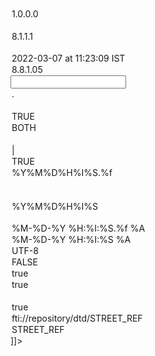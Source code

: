 <?xml version="1.0" encoding="UTF-8"?>

<MappingDef type="MSF" version="1.0">
  <Options>
    <Option key="MappingComment"/>
    <Option key="MappingVersion">1.0.0.0</Option>
    <Option key="MappingAuthor"/>
    <Option key="MessageTranslatorVersion">8.1.1.1</Option>
    <Option key="RCode"/>
    <Option key="LastChangedTms">2022-03-07 at 11:23:09 IST</Option>
    <Option key="MappingDesignerVersion">8.8.1.05</Option>
  </Options>
  <Input vendorType="VARIABLE">
    <Options>
      <Option key="DecimalSeparator">.</Option>
      <Option key="DDLName"/>
      <Option key="IsSingleCharDataDelimiter">TRUE</Option>
      <Option key="TrimFields">BOTH</Option>
      <Option key="NullIdentifiers"/>
      <Option key="InputDataDelimiter">|</Option>
      <Option key="IndexBasedLookUp">TRUE</Option>
      <Option key="TimeStampFormat">%Y%M%D%H%I%S.%f</Option>
      <Option key="QuotationMark"/>
      <Option key="MessageType"/>
      <Option key="DateTimeFormat">%Y%M%D%H%I%S</Option>
      <Option key="EscapeChar"/>
    </Options>
    <Layout>
      <Override/>
      <field decimals="0" desc="" excludedNullIdentifiers="" ident="WSid" length="255" mandatory="false" mapable="true" match="false" multiple="false" name="WSid" pattern="" pos="0" readonly="false" type="String"/>
      <field decimals="0" desc="" excludedNullIdentifiers="" ident="SEDOL" length="255" mandatory="false" mapable="true" match="false" multiple="false" name="SEDOL" pattern="" pos="0" readonly="false" type="String"/>
      <field decimals="0" desc="" excludedNullIdentifiers="" ident="ISIN" length="255" mandatory="false" mapable="true" match="false" multiple="false" name="ISIN" pattern="" pos="0" readonly="false" type="String"/>
      <field decimals="0" desc="" excludedNullIdentifiers="" ident="CUSIP" length="255" mandatory="false" mapable="true" match="false" multiple="false" name="CUSIP" pattern="" pos="0" readonly="false" type="String"/>
      <field decimals="0" desc="" excludedNullIdentifiers="" ident="StartDate" length="255" mandatory="false" mapable="true" match="false" multiple="false" name="StartDate" pattern="" pos="0" readonly="false" type="String"/>
    </Layout>
  </Input>
  <Output>
    <Options>
      <Option key="TimeStampOutputFormat">%M-%D-%Y %H:%I:%S.%f %A</Option>
      <Option key="DateTimeOutputFormat">%M-%D-%Y %H:%I:%S %A</Option>
      <Option key="OutputEncoding">UTF-8</Option>
      <Option key="DefaultEmptyNumericsToZero">FALSE</Option>
      <Option key="AddTZIndicators">true</Option>
      <Option key="AddVendorMnemonic">true</Option>
    </Options>
    <MappingFragments/>
    <OutputDef>
      <Node messageformat="GSREF" name="STREET_REF" type="message">
        <Options>
          <Option key="OutputEncoding"/>
          <Option key="AddTZIndicators">true</Option>
          <Option key="SystemId">fti://repository/dtd/STREET_REF</Option>
          <Option key="DocType">STREET_REF</Option>
        </Options>
        <Node name="USERID" type="attribute">
          <expr><![CDATA[return "GUEST";]]></expr>
        </Node>
        <Node name="HEADER" type="element">
          <Node name="CHECKLASTDBUPDATE" type="element">
            <Node name="VALUE" type="attribute">
              <expr><![CDATA[return "N";]]></expr>
            </Node>
          </Node>
          <Node name="CHGAPPRTYP" type="element">
            <Node name="VALUE" type="attribute">
              <expr><![CDATA[return "N";]]></expr>
            </Node>
          </Node>
          <Node name="CURRENTTIMESTAMP" type="element">
            <expr><![CDATA[return TimeStamp();]]></expr>
          </Node>
          <Node name="DATASOURCE" type="element">
            <Node name="VALUE" type="attribute">
              <expr><![CDATA[return "P72";]]></expr>
            </Node>
          </Node>
          <Node name="ISSUERDERIVATIONMODE" type="element">
            <Node name="VALUE" type="attribute">
              <expr><![CDATA[return "N";]]></expr>
            </Node>
          </Node>
          <Node name="MAIN_ENTITY_ID" type="element">
            <Node name="VALUE" type="attribute">
              <expr><![CDATA[return WSid;]]></expr>
            </Node>
          </Node>
          <Node name="MAIN_ENTITY_ID_CTXT_TYP" type="element">
            <Node name="VALUE" type="attribute">
              <expr><![CDATA[return "WSID";]]></expr>
            </Node>
          </Node>
          <Node name="MSGCLASSIFICATION" type="element">
            <Node name="VALUE" type="attribute">
              <expr><![CDATA[return "WSID";]]></expr>
            </Node>
          </Node>
          <Node name="USERID" type="element">
            <Node name="VALUE" type="attribute">
              <expr><![CDATA[return "WORLDSCOPE";]]></expr>
            </Node>
          </Node>
        </Node>
        <Node name="Issue" type="segment">
          <Node name="ACTION" type="attribute">
            <expr><![CDATA[return "REFERENCE";]]></expr>
          </Node>
          <Node name="TYPE" type="attribute">
            <expr><![CDATA[return "Issue";]]></expr>
          </Node>
        </Node>
        <Execute displayName="ISIN">
          <expr><![CDATA[if (OneHasValue(ISIN))
	return StoreString("ISIN", ISIN);
else if (OneHasValue(SEDOL))
	return StoreString("ISIN", Select("", "", "select iss_id from ft_t_isid where  end_tms  is null and id_ctxt_typ  = 'ISIN' and instr_id  in (select instr_id from ft_t_isid where  id_ctxt_typ='SEDOL' and iss_id =:1 and end_tms is null)", SEDOL, "", "", "", ""));
else
	return "";]]></expr>
        </Execute>
        <Node displayName="ISIN" name="IssueIdentifier" type="segment">
          <condition><![CDATA[if (OneHasValue(GetStringByKey("ISIN")))
	return "IssueIdentifier";
else
	return "";]]></condition>
          <Node name="ACTION" type="attribute">
            <expr><![CDATA[return "REFERENCE";]]></expr>
          </Node>
          <Node name="TYPE" type="attribute">
            <expr><![CDATA[return "IssueIdentifier";]]></expr>
          </Node>
          <Node name="MATCH" type="attribute">
            <expr><![CDATA[return "ISID3_ID_CTXT_ISS_ID";]]></expr>
          </Node>
          <Node name="ERROR" type="attribute">
            <expr><![CDATA[return "N";]]></expr>
          </Node>
          <Node name="IDCTXTTYP" type="element">
            <Node name="VALUE" type="attribute">
              <expr><![CDATA[return "ISIN";]]></expr>
            </Node>
          </Node>
          <Node name="ISSID" type="element">
            <Node name="VALUE" type="attribute">
              <expr><![CDATA[return GetStringByKey("ISIN");]]></expr>
            </Node>
          </Node>
          <Node name="STARTTMS" type="element">
            <Node name="INSERT_ONLY" type="attribute">
              <expr><![CDATA[return "Y";]]></expr>
            </Node>
            <Node name="TRANSLATE" type="attribute"/>
            <Node name="VALUE" type="attribute">
              <expr><![CDATA[return Transform2FTIDate(SubString(TimeStamp(), 1, 10), "MM-DD-YYYY");]]></expr>
            </Node>
          </Node>
          <Node name="DATASTATTYP" type="element">
            <Node name="INSERT_ONLY" type="attribute"/>
            <Node name="VALUE" type="attribute">
              <expr><![CDATA[return "ACTIVE";]]></expr>
            </Node>
          </Node>
        </Node>
        <Node displayName="SEDOL" name="IssueIdentifier" type="segment">
          <condition><![CDATA[if (OneHasValue(SEDOL))
	return "IssueIdentifier";
else
	return "";]]></condition>
          <Node name="ACTION" type="attribute">
            <expr><![CDATA[return "REFERENCE";]]></expr>
          </Node>
          <Node name="TYPE" type="attribute">
            <expr><![CDATA[return "IssueIdentifier";]]></expr>
          </Node>
          <Node name="MATCH" type="attribute">
            <expr><![CDATA[return "ISID6_CTX_ID_MKT_USG";]]></expr>
          </Node>
          <Node name="ENDDATEIND" type="attribute">
            <expr><![CDATA[return "L";]]></expr>
          </Node>
          <Node name="ERROR" type="attribute">
            <expr><![CDATA[return "N";]]></expr>
          </Node>
          <Node name="IDCTXTTYP" type="element">
            <Node name="VALUE" type="attribute">
              <expr><![CDATA[return "SEDOL";]]></expr>
            </Node>
          </Node>
          <Node name="ISSID" type="element">
            <Node name="VALUE" type="attribute">
              <expr><![CDATA[return SEDOL;]]></expr>
            </Node>
          </Node>
          <Node name="STARTTMS" type="element">
            <Node name="INSERT_ONLY" type="attribute">
              <expr><![CDATA[return "Y";]]></expr>
            </Node>
            <Node name="TRANSLATE" type="attribute"/>
            <Node name="VALUE" type="attribute">
              <expr><![CDATA[return Transform2FTIDate(SubString(TimeStamp(), 1, 10), "MM-DD-YYYY");]]></expr>
            </Node>
          </Node>
          <Node name="DATASTATTYP" type="element">
            <Node name="INSERT_ONLY" type="attribute"/>
            <Node name="VALUE" type="attribute">
              <expr><![CDATA[return "ACTIVE";]]></expr>
            </Node>
          </Node>
        </Node>
        <Node name="IssueGeoUnit" type="segment">
          <Node name="ACTION" type="attribute">
            <expr><![CDATA[return "REFERENCE";]]></expr>
          </Node>
          <Node name="TYPE" type="attribute">
            <expr><![CDATA[return "IssueGeoUnit";]]></expr>
          </Node>
          <Node name="MATCH" type="attribute">
            <expr><![CDATA[return "ISGU_MATCH_PURP_ID";]]></expr>
          </Node>
          <Node name="ISSGUPURPTYP" type="element">
            <Node name="VALUE" type="attribute">
              <expr><![CDATA[return "TRADING";]]></expr>
            </Node>
          </Node>
          <Node name="STARTTMS" type="element">
            <Node name="INSERT_ONLY" type="attribute">
              <expr><![CDATA[return "Y";]]></expr>
            </Node>
            <Node name="TRANSLATE" type="attribute"/>
            <Node name="VALUE" type="attribute">
              <expr><![CDATA[return Transform2FTIDate(SubString(TimeStamp(), 1, 10), "MM-DD-YYYY");]]></expr>
            </Node>
          </Node>
          <Node name="GeographicUnit" type="segment">
            <Node name="ACTION" type="attribute">
              <expr><![CDATA[return "REFERENCE";]]></expr>
            </Node>
            <Node name="TYPE" type="attribute">
              <expr><![CDATA[return "GeographicUnit";]]></expr>
            </Node>
            <Node name="COPY_FROM" type="attribute">
              <expr><![CDATA[return "PRNT_GU_ID,PRNT_GU_CNT,PRNT_GU_TYP";]]></expr>
            </Node>
            <Node name="COPY_TO" type="attribute">
              <expr><![CDATA[return "GU_ID,GU_CNT,GU_TYP";]]></expr>
            </Node>
            <Node name="PRNTGUCNT" type="element">
              <Node name="VALUE" type="attribute">
                <expr><![CDATA[return "1";]]></expr>
              </Node>
            </Node>
            <Node name="PRNTGUTYP" type="element">
              <Node name="VALUE" type="attribute">
                <expr><![CDATA[return "COUNTRY";]]></expr>
              </Node>
            </Node>
            <Node displayName="WORLDSCOPE" name="GeographicUnitIdentifier" type="segment">
              <comment><![CDATA[Need GUID records with GU_ID_CTXT_TYP='WORLDSCOPE']]></comment>
              <Node name="ACTION" type="attribute">
                <expr><![CDATA[return "REFERENCE";]]></expr>
              </Node>
              <Node name="TYPE" type="attribute">
                <expr><![CDATA[return "GeographicUnitIdentifier";]]></expr>
              </Node>
              <Node name="COPY_FROM" type="attribute">
                <expr><![CDATA[return "GUNT_OID";]]></expr>
              </Node>
              <Node name="COPY_TO" type="attribute">
                <expr><![CDATA[return "GUNT_OID";]]></expr>
              </Node>
              <Node name="MATCH" type="attribute">
                <expr><![CDATA[return "GUID_MATCH_1";]]></expr>
              </Node>
              <Node name="NESTED_ERR_TXT" type="attribute">
                <expr><![CDATA[if (WSid == CUSIP)
	return "27|CONCTNS|NESTED|GUIDCTXTTYP|COUNTRY|GEOUNITID|840|DATASRCID|P72";
else
	return Strcat("27|CONCTNS|NESTED|GUIDCTXTTYP|COUNTRY|GEOUNITID|",
		Strcat(SubString(WSid, 2, 3), "|DATASRCID|P72"));
]]></expr>
              </Node>
              <Node name="NESTED_ERR_LVL" type="attribute">
                <expr><![CDATA[return "ERROR";]]></expr>
              </Node>
              <Node name="GEOUNITID" type="element">
                <Node name="VALUE" type="attribute">
                  <expr><![CDATA[if (WSid == CUSIP)
	return "840";
else
	return SubString(WSid, 2, 3);]]></expr>
                </Node>
              </Node>
              <Node name="GUIDCTXTTYP" type="element">
                <Node name="VALUE" type="attribute">
                  <expr><![CDATA[return "WORLDSCOPE";]]></expr>
                </Node>
              </Node>
            </Node>
          </Node>
        </Node>
        <Node displayName="WSID" name="IssueIdentifier" type="segment">
          <condition><![CDATA[if (OneHasValue(WSid) )
	return "IssueIdentifier";
else
	return "";]]></condition>
          <Node name="ACTION" type="attribute">
            <expr><![CDATA[return "UNKNOWN";]]></expr>
          </Node>
          <Node name="TYPE" type="attribute">
            <expr><![CDATA[return "IssueIdentifier";]]></expr>
          </Node>
          <Node name="MATCH" type="attribute">
            <expr><![CDATA[return "ISID7_INSTR_CTX_MKT_USG";]]></expr>
          </Node>
          <Node name="IDCTXTTYP" type="element">
            <Node name="VALUE" type="attribute">
              <expr><![CDATA[return "WSID";]]></expr>
            </Node>
          </Node>
          <Node name="ISSID" type="element">
            <Node name="VALUE" type="attribute">
              <expr><![CDATA[	return WSid;

]]></expr>
            </Node>
          </Node>
          <Node name="STARTTMS" type="element">
            <Node name="INSERT_ONLY" type="attribute">
              <expr><![CDATA[return "Y";]]></expr>
            </Node>
            <Node name="TRANSLATE" type="attribute"/>
            <Node name="VALUE" type="attribute">
              <expr><![CDATA[return Transform2FTIDate(StartDate, "YYYYMMDD");]]></expr>
            </Node>
          </Node>
          <Node name="DATASTATTYP" type="element">
            <Node name="INSERT_ONLY" type="attribute"/>
            <Node name="VALUE" type="attribute">
              <expr><![CDATA[return "ACTIVE";]]></expr>
            </Node>
          </Node>
        </Node>
        <Node name="ISIDMarketIssueCrossReference" type="segment">
          <Node name="ACTION" type="attribute">
            <expr><![CDATA[return "UNKNOWN";]]></expr>
          </Node>
          <Node name="TYPE" type="attribute">
            <expr><![CDATA[return "ISIDMarketIssueCrossReference";]]></expr>
          </Node>
          <Node name="ISIDOID" type="element">
            <Node name="VALUE" type="attribute"/>
          </Node>
          <Node name="MIXROID" type="element">
            <Node name="VALUE" type="attribute"/>
          </Node>
          <Node name="MKTISSOID" type="element">
            <Node name="VALUE" type="attribute"/>
          </Node>
        </Node>
      </Node>
    </OutputDef>
  </Output>
  <Translation/>
  <Expressions>
    <Expression enabled="true" ident="KeyStreaming">
      <expr><![CDATA[return WSid;]]></expr>
    </Expression>
    <Expression enabled="false" ident="RecordIdentifier">
      <expr><![CDATA[return "";]]></expr>
    </Expression>
    <Expression enabled="false" ident="GSDMFiltering">
      <expr><![CDATA[return "";]]></expr>
    </Expression>
    <Expression enabled="false" ident="VDSFiltering">
      <expr><![CDATA[return "";]]></expr>
    </Expression>
  </Expressions>
</MappingDef>
